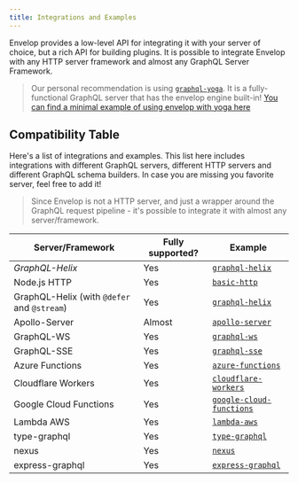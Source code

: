 ```yaml
---
title: Integrations and Examples
---
```


Envelop provides a low-level API for integrating it with your server of choice, but a rich API for building plugins. It is possible to integrate Envelop with any HTTP server framework and almost any GraphQL Server Framework.

> Our personal recommendation is using [`graphql-yoga`](https://graphql-yoga.com/). It is a fully-functional GraphQL server that has the envelop engine built-in! [You can find a minimal example of using envelop with yoga here](https://www.graphql-yoga.com/docs/features/envelop-plugins)

## Compatibility Table

Here's a list of integrations and examples. This list here includes integrations with different GraphQL servers, different HTTP servers and different GraphQL schema builders. In case you are missing you favorite server, feel free to add it!

> Since Envelop is not a HTTP server, and just a wrapper around the GraphQL request pipeline - it's possible to integrate it with almost any server/framework.

| Server/Framework                            | Fully supported?                                                                                    | Example                                                                                                     |
| ------------------------------------------- | --------------------------------------------------------------------------------------------------- | ----------------------------------------------------------------------------------------------------------- |
| _GraphQL-Helix_                             | Yes                                                                                                 | [`graphql-helix`](https://github.com/dotansimha/envelop/tree/main/examples/graphql-helix)                   |
| Node.js HTTP                                | Yes                                                                                                 | [`basic-http`](https://github.com/dotansimha/envelop/tree/main/examples/simple-http)                        |
| GraphQL-Helix (with `@defer` and `@stream`) | Yes                                                                                                 | [`graphql-helix`](https://github.com/dotansimha/envelop/tree/main/examples/graphql-helix-defer-stream)      |
| Apollo-Server                               | <Tooltip label="Apollo-Server v2 doesn't allow to customize the `parse` function.">Almost</Tooltip> | [`apollo-server`](https://github.com/dotansimha/envelop/tree/main/examples/apollo-server)                   |
| GraphQL-WS                                  | Yes                                                                                                 | [`graphql-ws`](https://github.com/dotansimha/envelop/tree/main/examples/graphql-ws)                         |
| GraphQL-SSE                                 | Yes                                                                                                 | [`graphql-sse`](https://github.com/dotansimha/envelop/tree/main/examples/graphql-sse)                       |
| Azure Functions                             | Yes                                                                                                 | [`azure-functions`](https://github.com/dotansimha/envelop/tree/main/examples/azure-functions)               |
| Cloudflare Workers                          | Yes                                                                                                 | [`cloudflare-workers`](https://github.com/dotansimha/envelop/tree/main/examples/cloudflare-workers)         |
| Google Cloud Functions                      | Yes                                                                                                 | [`google-cloud-functions`](https://github.com/dotansimha/envelop/tree/main/examples/google-cloud-functions) |
| Lambda AWS                                  | Yes                                                                                                 | [`lambda-aws`](https://github.com/dotansimha/envelop/tree/main/examples/lambda-aws)                         |
| type-graphql                                | Yes                                                                                                 | [`type-graphql`](https://github.com/dotansimha/envelop/tree/main/examples/typegraphql)                      |
| nexus                                       | Yes                                                                                                 | [`nexus`](https://github.com/dotansimha/envelop/tree/main/examples/nexus)                                   |
| express-graphql                             | Yes                                                                                                 | [`express-graphql`](https://github.com/dotansimha/envelop/tree/main/examples/express-graphql)               |
